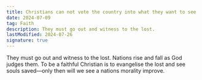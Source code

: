 ```yaml
---
title: Christians can not vote the country into what they want to see
date: 2024-07-09
tag: Faith
description: They must go out and witness to the lost.
lastModified: 2024-07-26
signature: true
---
```


They must go out and witness to the lost. Nations rise and fall as God judges them. To be a faithful Christian is to evangelise the lost and see souls saved—only then will we see a nations morality improve.
